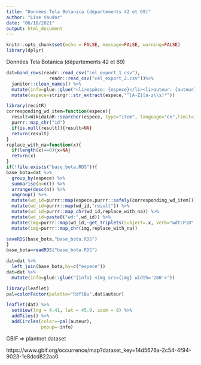 ```yaml
---
title: "Données Tela Botanica (départements 42 et 69)"
author: "Lise Vaudor"
date: "06/10/2021"
output: html_document
---
```


```r
knitr::opts_chunk$set(echo = FALSE, message=FALSE, warning=FALSE)
library(dplyr)
```

Données Tela Botanica (départements 42 et 69)

```r
dat=bind_rows(readr::read_csv("cel_export_1.csv"),
                readr::read_csv("cel_export_2.csv"))%>% 
  janitor::clean_names() %>% 
  mutate(info=glue::glue("<li>espèce: {espece}</li><li>auteur: {auteur}</li>")) %>% 
  mutate(espece=stringr::str_extract(espece,"^[A-Z][a-z\\s]*"))
```

```r
library(recitR)
corresponding_wd_item=function(espece){
  result=WikidataR::searcher(espece, type="item", language="en",limit=1) %>% 
  purrr::map_chr("id")
  if(is.null(result)){result=NA}
  return(result)
}
replace_with_na=function(x){
  if(length(x)==0){x=NA}
  return(x)
}
if(!file.exists("base_bota.RDS")){
base_bota=dat %>% 
  group_by(espece) %>% 
  summarise(n=n()) %>% 
  arrange(desc(n)) %>% 
  ungroup() %>% 
  mutate(wd_id=purrr::map(espece,purrr::safely(corresponding_wd_item))) %>% 
  mutate(wd_id=purrr::map(wd_id,"result")) %>% 
  mutate(wd_id=purrr::map_chr(wd_id,replace_with_na)) %>% 
  mutate(wd_id=paste0("wd:",wd_id)) %>% 
  mutate(img=purrr::map(wd_id,~get_triplets(subject=.x, verb="wdt:P18",object="?img")$img[1])) %>% 
  mutate(img=purrr::map_chr(img,replace_with_na))

saveRDS(base_bota,"base_bota.RDS")
}
base_bota=readRDS("base_bota.RDS")
```

```r
dat=dat %>% 
  left_join(base_bota,by=c("espece"))
dat=dat %>% 
  mutate(info=glue::glue("{info} <img src={img} width='200'>"))
```

```r
library(leaflet)
pal=colorFactor(palette="RdYlBu",dat$auteur)

leaflet(dat) %>% 
  setView(lng = 4.41, lat = 45.9, zoom = 8) %>% 
  addTiles() %>% 
  addCircles(color=~pal(auteur),
             popup=~info)  
```
GBIF => plantnet dataset

https://www.gbif.org/occurrence/map?dataset_key=14d5676a-2c54-4f94-9023-1e8dcd822aa0